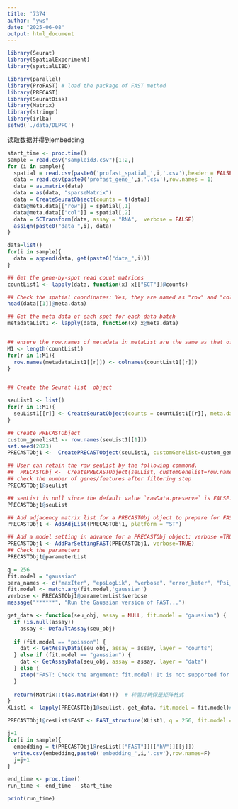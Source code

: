 ```yaml
---
title: '7374'
author: "yws"
date: "2025-06-08"
output: html_document
---
```

```r
library(Seurat)
library(SpatialExperiment)
library(spatialLIBD)

library(parallel)
library(ProFAST) # load the package of FAST method
library(PRECAST)
library(SeuratDisk)
library(Matrix)
library(stringr)
library(irlba)
setwd('./data/DLPFC')
```

读取数据并得到embedding
```r
start_time <- proc.time()
sample = read.csv("sampleid3.csv")[1:2,]
for (i in sample){
  spatial = read.csv(paste0('profast_spatial_',i,'.csv'),header = FALSE)
  data = read.csv(paste0('profast_gene_',i,'.csv'),row.names = 1)
  data = as.matrix(data)
  data = as(data, "sparseMatrix")
  data = CreateSeuratObject(counts = t(data))
  data@meta.data[["row"]] = spatial[,1]
  data@meta.data[["col"]] = spatial[,2]
  data = SCTransform(data, assay = "RNA",  verbose = FALSE) 
  assign(paste0("data_",i), data)
}
```


```r
data=list()
for(i in sample){
  data = append(data, get(paste0("data_",i)))
}
```

```r
## Get the gene-by-spot read count matrices
countList1 <- lapply(data, function(x) x[["SCT"]]@counts)

## Check the spatial coordinates: Yes, they are named as "row" and "col"!
head(data[[1]]@meta.data)

## Get the meta data of each spot for each data batch
metadataList1 <- lapply(data, function(x) x@meta.data)


## ensure the row.names of metadata in metaList are the same as that of colnames count matrix in countList
M1 <- length(countList1)
for(r in 1:M1){
  row.names(metadataList1[[r]]) <- colnames(countList1[[r]])
}


## Create the Seurat list  object

seuList1 <- list()
for(r in 1:M1){
  seuList1[[r]] <- CreateSeuratObject(counts = countList1[[r]], meta.data=metadataList1[[r]], project = "FASTdata")
}
```



```r

## Create PRECASTObject
custom_genelist1 <- row.names(seuList1[[1]])
set.seed(2023)
PRECASTObj1 <-  CreatePRECASTObject(seuList1, customGenelist=custom_genelist1,premin.spots =0,premin.features=0,postmin.spots=0,postmin.features=0)

## User can retain the raw seuList by the following commond.
##  PRECASTObj <-  CreatePRECASTObject(seuList, customGenelist=row.names(seuList[[1]]), rawData.preserve = TRUE)
## check the number of genes/features after filtering step
PRECASTObj1@seulist
```

```r
## seuList is null since the default value `rawData.preserve` is FALSE.
PRECASTObj1@seuList

## Add adjacency matrix list for a PRECASTObj object to prepare for FAST model fitting.
PRECASTObj1 <- AddAdjList(PRECASTObj1, platform = "ST")

## Add a model setting in advance for a PRECASTObj object: verbose =TRUE helps outputing the information in the algorithm; 
PRECASTObj1 <- AddParSettingFAST(PRECASTObj1, verbose=TRUE)
## Check the parameters
PRECASTObj1@parameterList
```

```r
q = 256
fit.model = "gaussian"
para_names <- c("maxIter", "epsLogLik", "verbose", "error_heter", "Psi_diag", "seed")
fit.model <- match.arg(fit.model,'gaussian')
verbose <- PRECASTObj1@parameterList$verbose
message("******", "Run the Gaussian version of FAST...")

get_data <- function(seu_obj, assay = NULL, fit.model = "gaussian") {
  if (is.null(assay)) 
    assay <- DefaultAssay(seu_obj)
  
  if (fit.model == "poisson") {
    dat <- GetAssayData(seu_obj, assay = assay, layer = "counts")
  } else if (fit.model == "gaussian") {
    dat <- GetAssayData(seu_obj, assay = assay, layer = "data")
  } else {
    stop("FAST: Check the argument: fit.model! It is not supported for this fit.model!")
  }
  
  return(Matrix::t(as.matrix(dat)))  # 转置并确保是矩阵格式
}
XList1 <- lapply(PRECASTObj1@seulist, get_data, fit.model = fit.model)#报错

PRECASTObj1@resList$FAST <- FAST_structure(XList1, q = 256, fit.model = fit.model, AdjList = PRECASTObj1@AdjList, parameterList = PRECASTObj1@parameterList)
```


```r
j=1
for(i in sample){
  embedding = t(PRECASTObj1@resList[["FAST"]][["hV"]][[j]])
  write.csv(embedding,paste0('embedding_',i,'.csv'),row.names=F)
  j=j+1
}
```


```r
end_time <- proc.time()
run_time <- end_time - start_time

print(run_time)
```